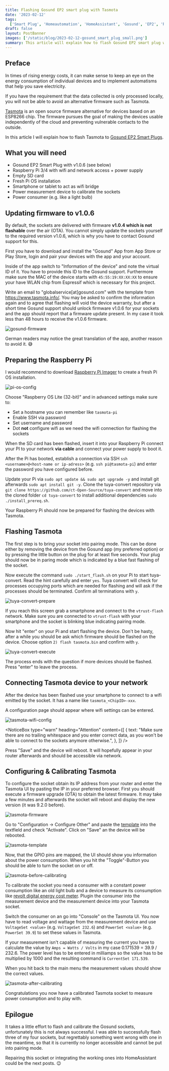 ```yaml
---
title: Flashing Gosund EP2 smart plug with Tasmota
date: '2023-02-12'
tags:
  ['Smart Plug', 'Homeautomation', 'HomeAssistant', 'Gosund', 'EP2', 'RaspberryPi', 'Tuya-Convert']
draft: false
layout: PostBanner
images: ['/static/blog/2023-02-12-gosund_smart_plug_small.png']
summary: This article will explain how to flash Gosund EP2 smart plug with Tasmota in order to use them with HomeAssistant.
---
```


## Preface

In times of rising energy costs, it can make sense to keep an eye on the energy consumption of individual devices and to implement automatisms that help you save electricity.

If you have the requirement that the data collected is only processed locally, you will not be able to avoid an alternative firmware such as Tasmota.

[Tasmota](https://www.tasmota.info/) is an open source firmware alternative for devices based on an ESP8266 chip. The firmware pursues the goal of making the devices usable independently of the cloud and preventing vulnerable contacts to the outside.

In this article I will explain how to flash Tasmota to [Gosund EP2 Smart Plugs](https://de.gosund.com/products/gosund%E2%84%A2-wlan-smart-steckdose-ep2-2-pack).

## What you will need

- Gosund EP2 Smart Plug with v1.0.6 (see below)
- Raspberry Pi 3/4 with wifi and network access + power supply
- Empty SD card
- Fresh Pi OS installation
- Smartphone or tablet to act as wifi bridge
- Power measurement device to calibrate the sockets
- Power consumer (e.g. like a light bulb)

## Updating firmware to v1.0.6

By default, the sockets are delivered with firmware **v1.0.4 which is not flashable** over the air (OTA). You cannot simply update the sockets yourself to the required version v1.0.6, which is why you have to contact Gosund support for this.

First you have to download and install the "Gosund" App from App Store or Play Store, login and pair your devices with the app and your account.

Inside of the app switch to "Information of the device" and note the virtual ID of it. You have to provide this ID to the Gosund support.
Furthermore make sure the MAC of the device starts with `45:55:19:XX:XX:XX` to ensure your have WLAN chip from Espressif which is necessary for this project.

Write an email to "globalservice[at]gosund.com" with the template from https://www.tasmota.info/. You may be asked to confirm the information again and to agree that flashing will void the device warranty, but after a short time Gosund support should unlock firmware v1.0.6 for your sockets and the app should report that a firmware update present.
In my case it took less than 48 hours to receive the v1.0.6 firmware.

<Image
  alt="gosund-firmware"
  src="/static/blog/2023-02-12-gosund-firmware.png"
  width={270}
  height={585}
/>

German readers may notice the great translation of the app, another reason to avoid it. 😅

## Preparing the Raspberry Pi

I would recommend to download [Raspberry Pi Imager](https://www.raspberrypi.com/software/) to create a fresh Pi OS installation.

![pi-os-config](/static/blog/2023-02-12-pi-os-config.png 'image displaying the advanced options for pi os')

Choose "Raspberry OS Lite (32-bit)" and in advanced settings make sure to:

- Set a hostname you can remember like `tasmota-pi`
- Enable SSH via password
- Set username and password
- Dot **not** configure wifi as we need the wifi connection for flashing the sockets

When the SD card has been flashed, insert it into your Raspberry Pi connect your PI to your network **via cable** and connect your power supply to boot it.

After the Pi has booted, establish a connection via SSH `ssh <username>@<host-name or ip-adress>` (e.g. `ssh pi@tasmota-pi`) and enter the password you have configured before.

Update your Pi via `sudo apt update && sudo apt upgrade -y` and install git afterwards `sudo apt install git -y`.
Clone the tuya-convert repository via `git clone https://github.com/ct-Open-Source/tuya-convert` and move into the cloned folder `cd tuya-convert` to install additional dependencies `sudo ./install_prereq.sh`.

Your Raspberry Pi should now be prepared for flashing the devices with Tasmota.

## Flashing Tasmota

The first step is to bring your socket into pairing mode. This can be done either by removing the device from the Gosund app (my preferred option) or by pressing the little button on the plug for at least five seconds.
Your plug should now be in paring mode which is indicated by a blue fast flashing of the socket.

Now execute the command `sudo ./start_flash.sh` on your Pi to start tuya-convert. Read the hint carefully and enter `yes`. Tuya convert will check for processes occupying ports which are needed for flashing and will ask if the processes should be terminated.
Confirm all terminations with `y`.

![tuya-convert-prepare](/static/blog/2023-02-12-tuya-convert-prepare.png 'image displaying the preparation of tuya-convert for flashing a device')

If you reach this screen grab a smartphone and connect to the `vtrust-flash` network.
Make sure you are connected to `vtrust-flash` with your smartphone and the socket is blinking blue indicating pairing mode.

Now hit "enter" on your Pi and start flashing the device.
Don't be hasty, after a while you should be ask which firmware should be flashed on the device.
Choose option `2) flash tasmota.bin` and confirm with `y`.

![tuya-convert-execute](/static/blog/2023-02-12-tuya-convert-execute.png 'image displaying the process of flashing of a device with tuya-convert')

The process ends with the question if more devices should be flashed. Press "enter" to leave the process.

## Connecting Tasmota device to your network

After the device has been flashed use your smartphone to connect to a wifi emitted by the socket. It has a name like `tasmota_<ChipID>-xxx`.

A configuration page should appear where wifi settings can be entered.

<Image
  alt="tasmota-wifi-config"
  src="/static/blog/2023-02-12-tasmota-wifi-credentials.png"
  width={400}
  height={867}
/>

<NoticeBox
  type="warn"
  heading="Attention"
  content={[
    {
      text: "Make sure there are no trailing whitespace and you enter correct data, as you won't be able to connect to the sockets anymore otherwise.",
    },
  ]}
/>

Press "Save" and the device will reboot. It will hopefully appear in your router afterwards and should be accessible via network.

## Configuring & Calibrating Tasmota

To configure the socket obtain its IP address from your router and enter the Tasmota UI by pasting the IP in your preferred browser.
First you should execute a firmware upgrade (OTA) to obtain the latest firmware. It may take a few minutes and afterwards the socket will reboot and display the new version (it was 9.2.0 before).

<Image
  alt="tasmota-firmware"
  src="/static/blog/2023-02-12-tasmota-ui.png"
  width={400}
  height={555}
/>

Go to "Configuration → Configure Other" and paste the [template](https://templates.blakadder.com/gosund_EP2.html) into the textfield and check "Activate".
Click on "Save" an the device will be rebooted.

<Image
  alt="tasmota-template"
  src="/static/blog/2023-02-12-tasmota-template.png"
  width={400}
  height={824}
/>

Now, that the GPIO pins are mapped, the UI should show you information about the power consumption.
When you hit the "Toggle"-Button you should be able to turn the socket on or off.

<Image
  alt="tasmota-before-calibrating"
  src="/static/blog/2023-02-12-tasmota-before-calibrating.png"
  width={400}
  height={768}
/>

To calibrate the socket you need a consumer with a constant power consumption like an old light bulb and a device to measure its consumption like [revolt digital energy cost meter](https://www.pearl.de/a-SD2209-3102.shtml).
Plugin the consumer into the measurement device and the measurement device into your Tasmota socket.

Switch the consumer on an go into "Console" on the Tasmota UI. You now have to read voltage and wattage from the measurement device and use `VoltageSet <value>` (e.g. `VoltageSet 232.6`) and `PowerSet <value>` (e.g. `PowerSet 39.9`) to set these values in Tasmota.

If your measurement isn't capable of measuring the current you have to calculate the value by `Amps = Watts / Volts` in my case 0.171539 = 39.9 / 232.6.
The power level has to be entered in milliamps so the value has to be multiplied by 1000 and the resulting command is `CurrentSet 171.539`.

When you hit back to the main menu the measurement values should show the correct values.

<Image
  alt="tasmota-after-calibrating"
  src="/static/blog/2023-02-12-tasmota-after-calibrating.png"
  width={400}
  height={803}
/>

Congratulations you now have a calibrated Tasmota socket to measure power consumption and to play with.

## Epilogue

It takes a little effort to flash and calibrate the Gosund sockets, unfortunately this is not always successful.
I was able to successfully flash three of my four sockets, but regrettably something went wrong with one in the meantime, so that it is currently no longer accessible and cannot be put into pairing mode.

Repairing this socket or integrating the working ones into HomeAssistant could be the next posts. 😉
